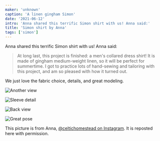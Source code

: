```yaml
---
maker: 'unknown'
caption: 'A linen gingham Simon'
date: '2021-06-12'
intro: 'Anna shared this terrific Simon shirt with us! Anna said:'
title: 'Simon shirt by Anna'
tags: ['simon']
---
```


<!-- truncate -->

Anna shared this terrific Simon shirt with us! Anna said:

> At long last, this project is finished: a men's collared dress shirt! It is made of gingham medium-weight linen, so it will be perfect for summertime. I got to practice lots of hand-sewing and tailoring with this project, and am so pleased with how it turned out.

We just love the fabric choice, details, and great modeling.

![Another view](https://posts.freesewing.org/uploads/simon_by_anna_simonbyanna2_84b96ee631.jpg)

![Sleeve detail](https://posts.freesewing.org/uploads/simon_by_anna_simonbyanna3_688a2f44f4.jpg)

![Back view](https://posts.freesewing.org/uploads/simon_by_anna_simonbyanna4_76ca2eb0db.jpg)

![Great pose](https://posts.freesewing.org/uploads/simon_by_anna_simonbyanna5_60bec0d002.jpg)

<Note>

This picture is from Anna, [@celtichomestead on Instagram](https://www.instagram.com/celtichomestead/). It is reposted here with permission.

</Note>
